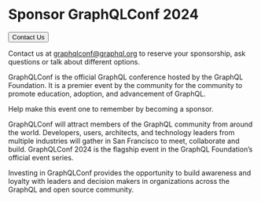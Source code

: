 
# Sponsor GraphQLConf 2024

<Button href="mailto:graphqlconf@graphql.org?subject=Sponsorships" className="!text-white mx-auto !block">Contact Us</Button>

Contact us at graphqlconf@graphql.org to reserve your sponsorship, ask questions or talk about different options.

GraphQLConf is the official GraphQL conference hosted by the GraphQL Foundation. It is a premier event by the community for the community to promote education, adoption, and advancement of GraphQL.

Help make this event one to remember by becoming a sponsor.

GraphQLConf will attract members of the GraphQL community from around the world. Developers, users, architects, and technology leaders from multiple industries will gather in San Francisco to meet, collaborate and build. GraphQLConf 2024 is the flagship event in the GraphQL Foundation’s official event series.

Investing in GraphQLConf provides the opportunity to build awareness and loyalty with leaders and decision makers in organizations across the GraphQL and open source community.
